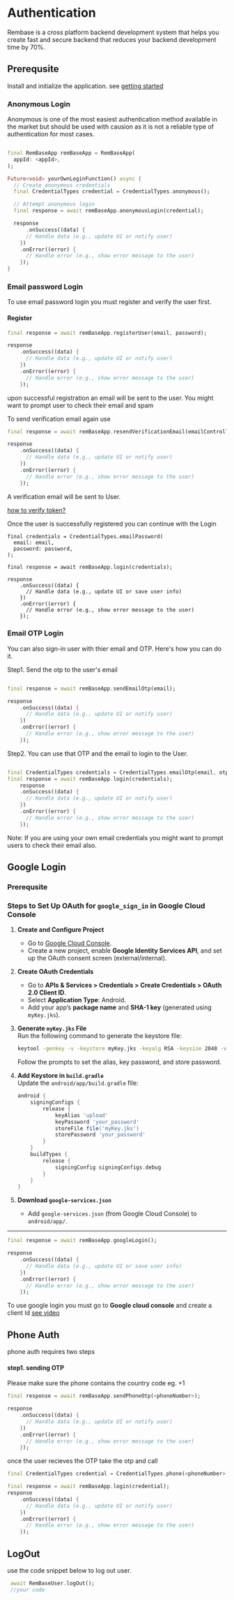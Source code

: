 # Authentication

Rembase is a cross platform backend development system that helps you create fast and secure backend that reduces your backend development time by 70%.

## Prerequsite

Install and initialize the application. see [getting started](/flutter-sdk/getting_started)

### Anonymous Login

Anonymous is one of the most easiest authentication method available in the market but should be used with causion as it is not a reliable type of authentication for most cases.


```dart

final RemBaseApp remBaseApp = RemBaseApp(
  appId: <appId>, 
);

Future<void> yourOwnLoginFunction() async {
  // Create anonymous credentials
  final CredentialTypes credential = CredentialTypes.anonymous();

  // Attempt anonymous login
  final response = await remBaseApp.anonymousLogin(credential);

  response
      .onSuccess((data) {
      // Handle data (e.g., update UI or notify user)
    })
    .onError((error) {
      // Handle error (e.g., show error message to the user)
    });
}

```

### Email password Login
To use email password login you must register and verify the user first.


#### Register
```dart
final response = await remBaseApp.registerUser(email, password);

response
    .onSuccess((data) {
      // Handle data (e.g., update UI or notify user)
    })
    .onError((error) {
      // Handle error (e.g., show error message to the user)
    });

```

upon successful registration an email will be sent to the user.
You might want to prompt user to check their email and spam

To send verification email again use

```dart
final response = await remBaseApp.resendVerificationEmail(emailController.text);

response
    .onSuccess((data) {
      // Handle data (e.g., update UI or notify user)
    })
    .onError((error) {
      // Handle error (e.g., show error message to the user)
    });

```
A verification email will be sent to User.

[how to verify token?](verify-registeration-token])

Once the user is successfully registered you can continue with the Login
```
final credentials = CredentialTypes.emailPassword(
  email: email, 
  password: password,
);

final response = await remBaseApp.login(credentials);

response
    .onSuccess((data) {
      // Handle data (e.g., update UI or save user info)
    })
    .onError((error) {
      // Handle error (e.g., show error message to the user)
    });

```
### Email OTP Login
You can also sign-in user with thier email and OTP. Here's how you can do it.

Step1. Send the otp to the user's email

```dart

final response = await remBaseApp.sendEmailOtp(email);

response
    .onSuccess((data) {
      // Handle data (e.g., update UI or notify user)
    })
    .onError((error) {
      // Handle error (e.g., show error message to the user)
    });

```
Step2. You can use that OTP and the email to login to the User.
```dart

final CredentialTypes credentials = CredentialTypes.emailOtp(email, otp)
final response = await remBaseApp.login(credentials);
    response
    .onSuccess((data) {
      // Handle data (e.g., update UI or notify user)
    })
    .onError((error) {
      // Handle error (e.g., show error message to the user)
    });

```
Note: If you are using your own email credentials you might want to prompt users to check their email also.



## Google Login

### Prerequsite
### **Steps to Set Up OAuth for `google_sign_in` in Google Cloud Console**

1. **Create and Configure Project**  
   - Go to [Google Cloud Console](https://console.cloud.google.com/).  
   - Create a new project, enable **Google Identity Services API**, and set up the OAuth consent screen (external/internal).  

2. **Create OAuth Credentials**  
   - Go to **APIs & Services > Credentials > Create Credentials > OAuth 2.0 Client ID**.  
   - Select **Application Type**: Android.  
   - Add your app’s **package name** and **SHA-1 key** (generated using `myKey.jks`).  

3. **Generate `myKey.jks` File**  
   Run the following command to generate the keystore file:  
   ```bash
   keytool -genkey -v -keystore myKey.jks -keyalg RSA -keysize 2048 -validity 10000 -alias upload
   ```  
   Follow the prompts to set the alias, key password, and store password.

4. **Add Keystore in `build.gradle`**  
   Update the `android/app/build.gradle` file:  
   ```gradle
   android {
       signingConfigs {
           release {
               keyAlias 'upload'
               keyPassword 'your_password'
               storeFile file('myKey.jks')
               storePassword 'your_password'
           }
       }
       buildTypes {
           release {
               signingConfig signingConfigs.debug
           }
       }
   }
   ```

5. **Download `google-services.json`**  
   - Add `google-services.json` (from Google Cloud Console) to `android/app/`.  

---

```dart
final response = await remBaseApp.googleLogin();

response
    .onSuccess((data) {
      // Handle data (e.g., update UI or save user info)
    })
    .onError((error) {
      // Handle error (e.g., show error message to the user)
    });

```


To use google login you must go to **Google cloud console** and create a client Id
[see video](https://www.youtube.com/watch?v=E5WgU6ERZzA&t=570s)




## Phone Auth
phone auth requires two steps 
#### step1. sending OTP
Please make sure the phone contains the country code eg. +1 

```dart
final response = await remBaseApp.sendPhoneOtp(<phoneNumber>);

response
    .onSuccess((data) {
      // Handle data (e.g., update UI or notify user)
    })
    .onError((error) {
      // Handle error (e.g., show error message to the user)
    });

```

once the user recieves the OTP take the otp and call

```dart
final CredentialTypes credential = CredentialTypes.phone(<phoneNumber>, <OTP>);

final response = await remBaseApp.login(credential);
response
    .onSuccess((data) {
      // Handle data (e.g., update UI or notify user)
    })
    .onError((error) {
      // Handle error (e.g., show error message to the user)
    });
```





## LogOut
use the code snippet below to log out user.
```dart
 await RemBaseUser.logOut();
 //your code
```



